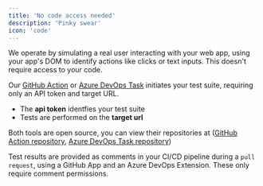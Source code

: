 ```yaml
---
title: 'No code access needed'
description: 'Pinky swear'
icon: 'code'
---
```


We operate by simulating a real user interacting with your web app, using your app's DOM to identify actions like clicks or text inputs. This doesn't require access to your code.

Our [GitHub Action](/quickstart-GitHub) or [Azure DevOps Task](/quickstart-Azure) initiates your test suite, requiring only an API token and target URL.
- The **api token** identfies your test suite
- Tests are performed on the **target url**

<Tip>Both tools are open source, you can view their repositories at
([GitHub Action repository](https://github.com/OctoMind-dev/automagically-action-execute),
[Azure DevOps Task repository](https://github.com/OctoMind-dev/automagically-azure-devops-task-execute))</Tip>
 

Test results are provided as comments in your CI/CD pipeline during a `pull request`, using a GitHub App and an Azure DevOps Extension. These only require comment permissions.